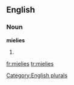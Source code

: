 
==English==

===Noun===
'''mielies'''

# {{plural of|[[mielie]]}}

[[Category:English plurals]]

[[fr:mielies]]
[[tr:mielies]]